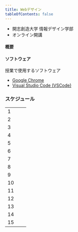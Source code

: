 ```yaml
---
title: Webデザイン
tableOfContents: false
---
```


- 開志創造大学 情報デザイン学部 
- オンライン開講

#### 概要



#### ソフトウェア

授業で使用するソフトウェア

- [Google Chrome](https://www.google.com/intl/ja_jp/chrome/)
- [Visual Studio Code (VSCode)](https://code.visualstudio.com/)

### スケジュール

|  |  |  | 
| :---- | :---- | :---- |
| 1 | []() |  |
| 2 | []()  |  |
| 3 | []()  |  |
| 4 | []()  |  |
| 5 | []()  |  |
| 6 | []()  |  |
| 7 | []()  |  |
| 8 | []()  |  |
| 9 | []()  |  |
| 10 | []()  |  |
| 11 | []()  |  |
| 12 | []()  |  |
| 13 | []()  |  |
| 14 | []()  |  |
| 15 | []()  |  |